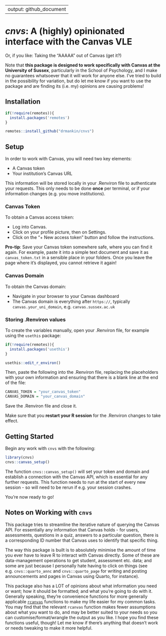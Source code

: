 
---
output: github_document
---

# *cnvs*: A (highly) opinionated interface with the Canvas VLE

Or, if you like: Taking the "AAAAA" out of Canvas (get it?)

Note that **this package is designed to work specifically with Canvas at the University of Sussex**, particularly in the School of Psychology, and I make no guarantees whatsoever that it will work for anyone else. I've tried to build in the possibility for variation, but do let me know if you want to use the package and are finding its (i.e. my) opinions are causing problems!

## Installation

```r

if(!require(remotes)){
  install.packages('remotes')
}

remotes::install_github("drmankin/cnvs")
```

## Setup

In order to work with Canvas, you will need two key elements:

- A Canvas token
- Your institution's Canvas URL

This information will be stored locally in your .Renviron file to authenticate your requests. This only needs to be done **once** per terminal, or if your information changes (e.g. you move institutions).

### Canvas Token

To obtain a Canvas access token:

* Log into Canvas.
* Click on your profile picture, then on Settings.
* Click on the "+ New access token" button and follow the instructions.

**Pro-tip**: Save your Canvas token somewhere safe, where you can find it again. For example, paste it into a simple text document and save it as `canvas_token.txt` in a sensible place in your folders. Once you leave the page where it's displayed, you cannot retrieve it again!

### Canvas Domain

To obtain the Canvas domain:

* Navigate in your browser to your Canvas dashboard
* The Canvas domain is everything after `https://`, typically `canvas.your_uni_domain`, e.g. `canvas.sussex.ac.uk`

### Storing .Renviron values

<!-- This package includes an interactive function to edit the .Renviron file with the correct variable names. After package installation, when you have both your Canvas token and domain to hand, run the following in the Console: -->

<!-- ```{r, eval=FALSE} -->
<!-- cnvs::set_renv_variables() -->
<!-- ``` -->

To create the variables manually, open your .Renviron file, for example using the `usethis` package:

```r
if(!require(remotes)){
  install.packages('usethis')
}

usethis::edit_r_environ()
```

Then, paste the following into the .Renviron file, replacing the placeholders with your own information and ensuring that there is a blank line at the end of the file:

```r

CANVAS_TOKEN = "your_canvas_token"
CANVAS_DOMAIN = "your_canvas_domain"

```

Save the .Renviron file and close it.

Make sure that you **restart your R session** for the .Renviron changes to take effect.

## Getting Started

Begin any work with `cnvs` with the following:

```r

library(cnvs)
cnvs::canvas_setup()
```

The function `cnvs::canvas_setup()` will set your token and domain and establish a connection with the Canvas API, which is essential for any further requests. This function needs to run at the start of every new session - so will need to be rerun if e.g. your session crashes.

You're now ready to go! 

<!-- ## Tasks -->

<!-- The following vignettes will demonstrate a recommended workflow for some tasks you might be interested in -->

<!-- - Getting student and module information -->
<!-- - Creating quizzes -->
<!-- - Creating pages with Quarto -->
<!-- - Pulling grades -->
<!-- - Getting assessment information -->

## Notes on Working with `cnvs`

This package tries to streamline the iterative nature of querying the Canvas API. For essentially any information that Canvas holds - for users, assessments, questions in a quiz, answers to a particular question, there is a corresponding ID number that Canvas uses to identify that specific thing.

The way this package is built is to absolutely minimise the amount of time you ever have to leave R to interact with Canvas directly. Some of these are data-management operations to get student, assessment etc. data; and some are just because I personally hate having to click on things (see e.g. `cnvs::quarto_annc` and `cnvs::quarto_page` for writing and posting announcements and pages in Canvas using Quarto, for instance).

This package also has a LOT of opinions about what information you need or want; how it should be formatted; and what you're going to do with it. Generally speaking, they're convenience functions for more generally applicable [`rcanvas`](https://github.com/daranzolin/rcanvas) functions to make my life easier for my common tasks. You may find that the relevant `rcanvas` function makes fewer assumptions about what you want to do, and may be better suited to your needs so you can customise/format/wrangle the output as you like. I hope you find these functions useful, though! Let me know if there's anything that doesn't work or needs tweaking to make it more helpful.
